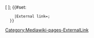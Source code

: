 <includeonly><span class="delimited-el">[{{{External link URL}}} {{{External link text|}}}]<span class="delimiter">;&#32;</span></span><!--
-->{{#set:
     |External link={{{External link URL}}};{{{External link text|}}}
   }}</includeonly><noinclude>[[Category:Mediawiki-pages-ExternalLink]]</noinclude>
